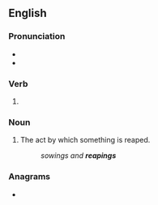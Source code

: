 ==English==

===Pronunciation===
* {{IPA|en|/ˈɹiːpɪŋ/}}
* {{rhymes|en|iːpɪŋ}}

===Verb===
{{head|en|verb form}}

# {{present participle of|en|reap|nocat=1}}

===Noun===
{{en-noun}}

# The act by which something is reaped.
#: ''sowings and '''reapings'''''

===Anagrams===
* {{anagrams|en|a=aeginpr|Pinegar}}